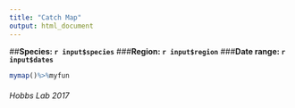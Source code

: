---
title: "Catch Map"
output: html_document
---
##**Species: `r input$species`**
###**Region: `r input$region`**
###**Date range: `r input$dates`**

```{r, echo=FALSE, message=FALSE,fig.height=7, fig.width=10, fig.align='center'}
mymap()%>%myfun
```

###### Hobbs Lab 2017
